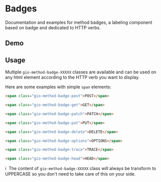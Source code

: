 
<Meta title="Components / Method Badge / README" />

# Badges

Documentation and examples for method badges, a labeling component based on badge and dedicated to HTTP verbs.

## Demo

<Story id="components-method-badge--all"></Story>

## Usage

Multiple `gio-method-badge-XXXXX` classes are available and can be used on any html element according to the HTTP verb you want to display.

Here are some examples with simple `span` elements:

```html
<span class="gio-method-badge-post">POST</span>

<span class="gio-method-badge-get">GET</span>

<span class="gio-method-badge-patch">PATCH</span>

<span class="gio-method-badge-put">PUT</span>

<span class="gio-method-badge-delete">DELETE</span>

<span class="gio-method-badge-options">OPTIONS</span>

<span class="gio-method-badge-trace">TRACE</span>

<span class="gio-method-badge-head">HEAD</span>
```

ℹ️  &nbsp;The content of `gio-method-badge-XXXXX` class will always be transform to UPPERCASE so you don't need to take care of this on your side.

